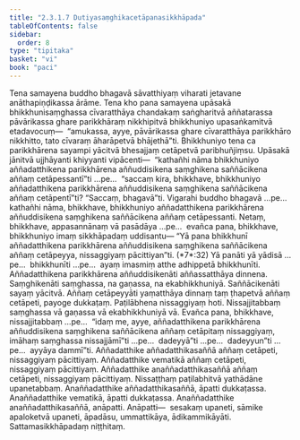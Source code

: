 ```yaml
---
title: "2.3.1.7 Dutiyasaṃghikacetāpanasikkhāpada"
tableOfContents: false
sidebar:
  order: 8
type: "tipitaka"
basket: "vi"
book: "paci"
---
```



<DynamicBreadcrumb />

<Division number="763" book="paci" bookNo="2" page="329">

<Paragraph number="2494" book="paci">
Tena samayena buddho bhagavā sāvatthiyaṃ viharati jetavane anāthapiṇḍikassa ārāme. Tena kho pana samayena upāsakā bhikkhunisaṃghassa cīvaratthāya chandakaṃ saṅgharitvā aññatarassa pāvārikassa ghare parikkhāraṃ nikkhipitvā bhikkhuniyo upasaṅkamitvā etadavocuṃ—  “amukassa, ayye, pāvārikassa ghare cīvaratthāya parikkhāro nikkhitto, tato cīvaraṃ āharāpetvā bhājethā”ti. Bhikkhuniyo tena ca parikkhārena sayampi yācitvā bhesajjaṃ cetāpetvā paribhuñjiṃsu.
</Paragraph>

<Paragraph number="2495" book="paci">
Upāsakā jānitvā ujjhāyanti khiyyanti vipācenti—  “kathañhi nāma bhikkhuniyo aññadatthikena parikkhārena aññuddisikena saṃghikena saññācikena aññaṃ cetāpessantī”ti …pe…  “saccaṃ kira, bhikkhave, bhikkhuniyo aññadatthikena parikkhārena aññuddisikena saṃghikena saññācikena aññaṃ cetāpentī”ti? “Saccaṃ, bhagavā”ti. Vigarahi buddho bhagavā …pe…  kathañhi nāma, bhikkhave, bhikkhuniyo aññadatthikena parikkhārena aññuddisikena saṃghikena saññācikena aññaṃ cetāpessanti. Netaṃ, bhikkhave, appasannānaṃ vā pasādāya …pe…  evañca pana, bhikkhave, bhikkhuniyo imaṃ sikkhāpadaṃ uddisantu—
</Paragraph>

</Division>
<Division number="764" book="paci" bookNo="2" page="329">

<Paragraph number="2496" book="paci">
<Emphasis>“Yā pana bhikkhunī aññadatthikena parikkhārena aññuddisikena saṃghikena saññācikena aññaṃ cetāpeyya, nissaggiyaṃ pācittiyan”</Emphasis>ti. (*7*:<Emphasis>32</Emphasis>)
</Paragraph>

</Division>
<Division number="765" book="paci" bookNo="2" page="329">

<Paragraph number="2497" book="paci">
<Emphasis>Yā panā</Emphasis>ti yā yādisā …pe…  <Emphasis>bhikkhunī</Emphasis>ti …pe…  ayaṃ imasmiṃ atthe adhippetā bhikkhunīti.
</Paragraph>

<Paragraph number="2498" book="paci">
<Emphasis>Aññadatthikena parikkhārena aññuddisikenā</Emphasis>ti aññassatthāya dinnena.
</Paragraph>

<Paragraph number="2499" book="paci">
<Emphasis>Saṃghikenā</Emphasis>ti saṃghassa, na gaṇassa, na ekabhikkhuniyā.
</Paragraph>

<Paragraph number="2500" book="paci">
<Emphasis>Saññācikenā</Emphasis>ti sayaṃ yācitvā.
</Paragraph>

<Paragraph number="2501" book="paci">
<Emphasis>Aññaṃ cetāpeyyā</Emphasis>ti yaṃatthāya dinnaṃ taṃ ṭhapetvā aññaṃ cetāpeti, payoge dukkaṭaṃ. Paṭilābhena nissaggiyaṃ hoti. Nissajjitabbaṃ saṃghassa vā gaṇassa vā ekabhikkhuniyā vā. Evañca pana, bhikkhave, nissajjitabbaṃ …pe…  “idaṃ me, ayye, aññadatthikena parikkhārena aññuddisikena saṃghikena saññācikena aññaṃ cetāpitaṃ nissaggiyaṃ, imāhaṃ saṃghassa nissajjāmī”ti …pe…  dadeyyā”ti …pe…  dadeyyun”ti …pe…  ayyāya dammī”ti.
</Paragraph>

</Division>
<Division number="766" book="paci" bookNo="2" page="330">

<Paragraph number="2502" book="paci">
Aññadatthike aññadatthikasaññā aññaṃ cetāpeti, nissaggiyaṃ pācittiyaṃ. Aññadatthike vematikā aññaṃ cetāpeti, nissaggiyaṃ pācittiyaṃ. Aññadatthike anaññadatthikasaññā aññaṃ cetāpeti, nissaggiyaṃ pācittiyaṃ. Nissaṭṭhaṃ paṭilabhitvā yathādāne upanetabbaṃ.
</Paragraph>

<Paragraph number="2503" book="paci">
Anaññadatthike aññadatthikasaññā, āpatti dukkaṭassa. Anaññadatthike vematikā, āpatti dukkaṭassa. Anaññadatthike anaññadatthikasaññā, anāpatti.
</Paragraph>

</Division>
<Division number="767" book="paci" bookNo="2" page="330">

<Paragraph number="2504" book="paci">
Anāpatti—  sesakaṃ upaneti, sāmike apaloketvā upaneti, āpadāsu, ummattikāya, ādikammikāyāti.

</Paragraph>
</Division>

<Paragraph number="2505" type="center" book="paci">
Sattamasikkhāpadaṃ niṭṭhitaṃ.
</Paragraph>